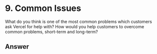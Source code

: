 # 9. Common Issues

What do you think is one of the most common problems which customers ask Vercel for help with? How would you help customers to overcome common problems, short-term and long-term?

## Answer
